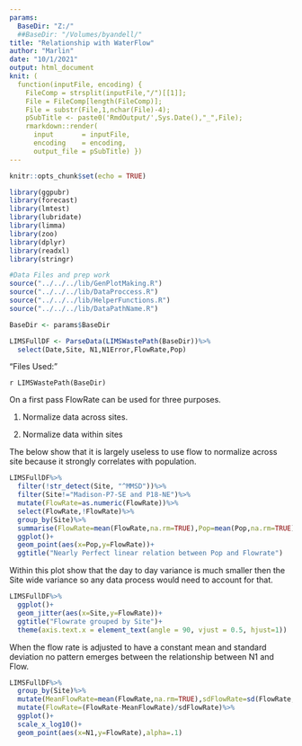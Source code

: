 ```yaml
---
params:
  BaseDir: "Z:/"
  ##BaseDir: "/Volumes/byandell/"
title: "Relationship with WaterFlow"
author: "Marlin"
date: "10/1/2021"
output: html_document
knit: (
  function(inputFile, encoding) { 
    FileComp = strsplit(inputFile,"/")[[1]];
    File = FileComp[length(FileComp)];
    File = substr(File,1,nchar(File)-4);
    pSubTitle <- paste0('RmdOutput/',Sys.Date(),"_",File);
    rmarkdown::render( 
      input       = inputFile, 
      encoding    = encoding, 
      output_file = pSubTitle) })
---
```


```r
knitr::opts_chunk$set(echo = TRUE)
```

```r
library(ggpubr)
library(forecast)
library(lmtest)
library(lubridate)
library(limma)
library(zoo)
library(dplyr)
library(readxl)
library(stringr)

#Data Files and prep work
source("../../../lib/GenPlotMaking.R")
source("../../../lib/DataProccess.R")
source("../../../lib/HelperFunctions.R")
source("../../../lib/DataPathName.R")
```

```r
BaseDir <- params$BaseDir

LIMSFullDF <- ParseData(LIMSWastePath(BaseDir))%>%
  select(Date,Site, N1,N1Error,FlowRate,Pop)
```

"Files Used: "

`r LIMSWastePath(BaseDir)`


On a first pass FlowRate can be used for three purposes.

1) Normalize data across sites.

2) Normalize data within sites

The below show that it is largely useless to use flow to normalize across site because it strongly correlates with population.

```r
LIMSFullDF%>%
  filter(!str_detect(Site, "^MMSD"))%>%
  filter(Site!="Madison-P7-SE and P18-NE")%>%
  mutate(FlowRate=as.numeric(FlowRate))%>%
  select(FlowRate,!FlowRate)%>%
  group_by(Site)%>%
  summarise(FlowRate=mean(FlowRate,na.rm=TRUE),Pop=mean(Pop,na.rm=TRUE))%>%
  ggplot()+
  geom_point(aes(x=Pop,y=FlowRate))+
  ggtitle("Nearly Perfect linear relation between Pop and Flowrate")
```


Within this plot show that the day to day variance is much smaller then the Site wide variance so any data process would need to account for that.

```r
LIMSFullDF%>%
  ggplot()+
  geom_jitter(aes(x=Site,y=FlowRate))+
  ggtitle("Flowrate grouped by Site")+
  theme(axis.text.x = element_text(angle = 90, vjust = 0.5, hjust=1))
```

When the flow rate is adjusted to have a constant mean and standard deviation no pattern emerges between the relationship between N1 and Flow. 

```r

LIMSFullDF%>%
  group_by(Site)%>%
  mutate(MeanFlowRate=mean(FlowRate,na.rm=TRUE),sdFlowRate=sd(FlowRate,na.rm=TRUE))%>%
  mutate(FlowRate=(FlowRate-MeanFlowRate)/sdFlowRate)%>%
  ggplot()+
  scale_x_log10()+
  geom_point(aes(x=N1,y=FlowRate),alpha=.1)
```